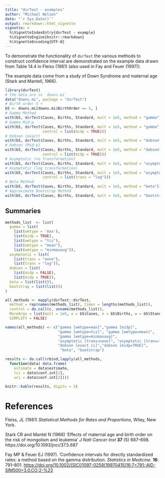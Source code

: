 ```yaml
---
title: "dsrTest - examples"
author: "Michael Nelson"
date: "`r Sys.Date()`"
output: rmarkdown::html_vignette
vignette: >
  %\VignetteIndexEntry{dsrTest - example}
  %\VignetteEngine{knitr::rmarkdown}
  %\VignetteEncoding{UTF-8}
---
```


To demonstrate the functionality of `dsrTest` the various methods to
construct confidence interval are demonstrated on the example data drawn from Table 14.4 in Fleiss (1981) (also used in Fay and Feuer (1997)).

The example data come from a study of Down Syndrome and maternal age 
(Stark and Mantell, 1966).

```r
library(dsrTest)
# the data are in `downs.mi`
data("downs.mi", package = "dsrTest")
# Birth order 5 +
b5 <- downs.mi[downs.mi$BirthOrder == 5, ]
# Gamma Method
with(b5, dsrTest(Cases, Births, Standard, mult = 1e5, method = "gamma"))
# Gamma Mid-p
with(b5, dsrTest(Cases, Births, Standard, mult = 1e5, method = "gamma",
                 control = list(midp = TRUE)))
# Dobson (exact)
with(b5, dsrTest(Cases, Births, Standard, mult = 1e5, method = "dobson"))
# Dobson (Mid-p)
with(b5, dsrTest(Cases, Births, Standard, mult = 1e5, method = "dobson",
                 control = list(midp = TRUE)))
# Asymptotic (no transformation)
with(b5, dsrTest(Cases, Births, Standard, mult = 1e5, method = "asymptotic"))
# Asymptotic (log transformation)
with(b5, dsrTest(Cases, Births, Standard, mult = 1e5, method = "asymptotic",
                 control = list(trans = "log")))
# Beta Method
with(b5, dsrTest(Cases, Births, Standard, mult = 1e5, method = "beta"))
# Approximate Bootstrap Method
with(b5, dsrTest(Cases, Births, Standard, mult = 1e5, method = "bootstrap"))
```

## Summaries

```r
methods_list  <- list(
  gamma = list(
    list(wmtype = 'max'),
    list(midp = TRUE),
    list(wmtype = "tcz"),
    list(wmtype = "mean"),
    list(wmtype = "minmaxavg")),
  asymptotic = list(
    list(trans = "none"),
    list(trans = "log")),
  dobson = list(
    list(midp = FALSE), 
    list(midp = TRUE)),
  beta = list(list()),
  bootstrap = list(list())
)

all_methods <- mapply(dsrTest::dsrTest,
  method = rep(names(methods_list), times = lengths(methods_list)),
  control = do.call(c, unname(methods_list)),
  MoreArgs = list(mult = 1e5, x = b5$Cases, n = b5$Births, w = b5$Standard),
  SIMPLIFY = FALSE)

names(all_methods) <- c("gamma [wmtype=max]","gamma [midp]", 
                        "gamma [wmtype=tcz]", "gamma [wmtype=mean]", 
                        "gamma [wmtype=minmaxavg]",
                        "asymptotic [trans=none]", "asymptotic [trans=log]",
                        "dobson [exact ci]","dobson [midp=TRUE]",
                         "beta", "bootstrap")

results <- do.call(rbind,lapply(all_methods, 
  function(data) data.frame(
    estimate = data$estimate, 
    lci = data$conf.int[1], 
    uci = data$conf.int[2])))

knitr::kable(results, digits = 3)
```



# References

Fleiss, JL (1981) *Statistical Methods for Rates and Proportions*, 
Wiley, New York.

Stark CR and Mantel N (1966) 'Effects of maternal age and birth order 
on the risk of mongolism and leukemia' *J Natl Cancer Inst* 
**37** (5) 687--698. https://doi.org/10.1093/jnci/37.5.687

Fay MP & Feuer EJ (1997). 'Confidence intervals for directly
standardized rates: a method based on the gamma distribution.
 *Statistics in Medicine*. **16**: 791--801.
 [https://doi.org/10.1002/(SICI)1097-0258(19970415)16:7<791::AID-SIM500>3.0.CO;2-\%23](https://doi.org/10.1002/(SICI)1097-0258(19970415)16:7<791::AID-SIM500>3.0.CO;2-\%23)
 
 